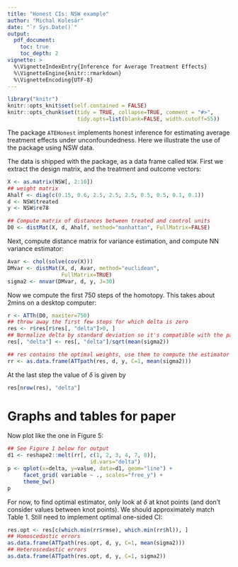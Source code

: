 ```yaml
---
title: "Honest CIs: NSW example"
author: "Michal Kolesár"
date: "`r Sys.Date()`"
output:
  pdf_document:
    toc: true
    toc_depth: 2
vignette: >
  %\VignetteIndexEntry{Inference for Average Treatment Effects}
  %\VignetteEngine{knitr::rmarkdown}
  %\VignetteEncoding{UTF-8}
---
```



```r
library("knitr")
knitr::opts_knit$set(self.contained = FALSE)
knitr::opts_chunk$set(tidy = TRUE, collapse=TRUE, comment = "#>",
                      tidy.opts=list(blank=FALSE, width.cutoff=55))
```

The package `ATEHonest` implements honest inference for estimating average
treatment effects under unconfoundedness. Here we illustrate the use of the
package using NSW data.


The data is shipped with the package, as a data frame called `NSW`. First we
extract the design matrix, and the treatment and outcome vectors:

```r
X <- as.matrix(NSW[, 2:10])
## weight matrix
Ahalf <- diag(c(0.15, 0.6, 2.5, 2.5, 2.5, 0.5, 0.5, 0.1, 0.1))
d <- NSW$treated
y <- NSW$re78

## Compute matrix of distances between treated and control units
D0 <- distMat(X, d, Ahalf, method="manhattan", FullMatrix=FALSE)
```

Next, compute distance matrix for variance estimation, and compute NN variance estimator:
```r
Avar <- chol(solve(cov(X)))
DMvar <- distMat(X, d, Avar, method="euclidean",
                 FullMatrix=TRUE)
sigma2 <- nnvar(DMvar, d, y, J=30)
```

Now we compute the first 750 steps of the homotopy. This takes about 2mins on a desktop computer:
```r
r <- ATTh(D0, maxiter=750)
## throw away the first few steps for which delta is zero
res <- r$res[r$res[, "delta"]>0, ]
## Normalize delta by standard deviation so it's compatible with the paper:
res[, "delta"] <- res[, "delta"]/sqrt(mean(sigma2))

## res contains the optimal weights, use them to compute the estimator and CIs:
rr <- as.data.frame(ATTpath(res, d, y, C=1, mean(sigma2)))
```
At the last step the value of $\delta$ is given by
```r
res[nrow(res), "delta"]
```

# Graphs and tables for paper

Now plot like the one in Figure 5:
```r
## See Figure 1 below for output
d1 <- reshape2::melt(rr[, c(1, 2, 3, 4, 7, 8)],
                          id.vars="delta")
p <- qplot(x=delta, y=value, data=d1, geom="line") +
     facet_grid( variable ~ ., scales="free_y") +
     theme_bw()
p
```

For now, to find optimal estimator, only look at $\delta$ at knot points (and
don't consider values between knot points). We should approximately match Table 1. Still need to implement optimal one-sided CI:
```r
res.opt <- res[c(which.min(rr$rmse), which.min(rr$hl)), ]
## Homoscedastic errors
as.data.frame(ATTpath(res.opt, d, y, C=1, mean(sigma2)))
## Heteroscedastic errors
as.data.frame(ATTpath(res.opt, d, y, C=1, sigma2))
```
